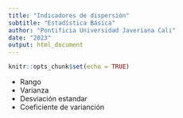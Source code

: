 ```yaml
---
title: "Indicadores de dispersión"
subtitle: "Estadística Básica"
author: "Pontificia Universidad Javeriana Cali"
date: "2023"
output: html_document
---
```


```r
knitr::opts_chunk$set(echo = TRUE)
```


* Rango
* Varianza
* Desviación estandar
* Coeficiente de varianción
